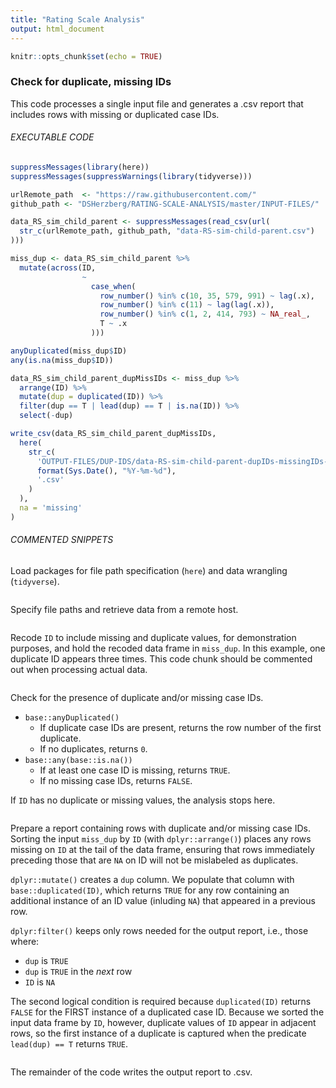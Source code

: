 ```yaml
---
title: "Rating Scale Analysis"
output: html_document
---
```


```r
knitr::opts_chunk$set(echo = TRUE)
```

### Check for duplicate, missing IDs

This code processes a single input file and generates a .csv report that includes rows with missing or duplicated case IDs. 

###### EXECUTABLE CODE
```r
suppressMessages(library(here))
suppressMessages(suppressWarnings(library(tidyverse)))

urlRemote_path  <- "https://raw.githubusercontent.com/"
github_path <- "DSHerzberg/RATING-SCALE-ANALYSIS/master/INPUT-FILES/"

data_RS_sim_child_parent <- suppressMessages(read_csv(url(
  str_c(urlRemote_path, github_path, "data-RS-sim-child-parent.csv")
)))

miss_dup <- data_RS_sim_child_parent %>%
  mutate(across(ID,
                ~
                  case_when(
                    row_number() %in% c(10, 35, 579, 991) ~ lag(.x),
                    row_number() %in% c(11) ~ lag(lag(.x)),
                    row_number() %in% c(1, 2, 414, 793) ~ NA_real_,
                    T ~ .x
                  )))

anyDuplicated(miss_dup$ID)
any(is.na(miss_dup$ID))

data_RS_sim_child_parent_dupMissIDs <- miss_dup %>%
  arrange(ID) %>% 
  mutate(dup = duplicated(ID)) %>%
  filter(dup == T | lead(dup) == T | is.na(ID)) %>%
  select(-dup)

write_csv(data_RS_sim_child_parent_dupMissIDs,
  here(
    str_c(
      'OUTPUT-FILES/DUP-IDS/data-RS-sim-child-parent-dupIDs-missingIDs-',
      format(Sys.Date(), "%Y-%m-%d"),
      '.csv'
    )
  ), 
  na = 'missing'
)
```

###### COMMENTED SNIPPETS
Load packages for file path specification (`here`) and data wrangling (`tidyverse`).
```r
```
Specify file paths and retrieve data from a remote host. 
```r
```
Recode `ID` to include missing and duplicate values, for demonstration purposes, and hold the recoded data frame in `miss_dup`. In this example, one duplicate ID appears three times. This code chunk should be commented out when processing actual data.
```r
```
Check for the presence of duplicate and/or missing case IDs.

* `base::anyDuplicated()`
  + If duplicate case IDs are present, returns the row number of the first duplicate.
  + If no duplicates, returns `0`.
* `base::any(base::is.na())`
  + If at least one case ID is missing, returns `TRUE`.
  + If no missing case IDs, returns `FALSE`.
  
If `ID` has no duplicate or missing values, the analysis stops here.
```r
```
Prepare a report containing rows with duplicate and/or missing case IDs. Sorting the input `miss_dup` by `ID` (with `dplyr::arrange()`) places any rows missing on `ID` at the tail of the data frame, ensuring that rows immediately preceding those that are `NA` on ID will not be mislabeled as duplicates.

`dplyr::mutate()` creates a `dup` column. We populate that column with `base::duplicated(ID)`, which returns `TRUE` for any row containing an additional instance of an ID value (inluding `NA`) that appeared in a previous row.

`dplyr:filter()` keeps only rows needed for the output report, i.e., those where:

* `dup` is `TRUE`
* `dup` is `TRUE` in the _next_ row
* `ID` is `NA`

The second logical condition is required because `duplicated(ID)` returns `FALSE` for the FIRST instance of a duplicated case ID. Because we sorted the input data frame by `ID`, however, duplicate values of `ID` appear in adjacent rows, so the first instance of a duplicate is captured when the predicate `lead(dup) == T` returns `TRUE`.
```r
```
The remainder of the code writes the output report to .csv.
